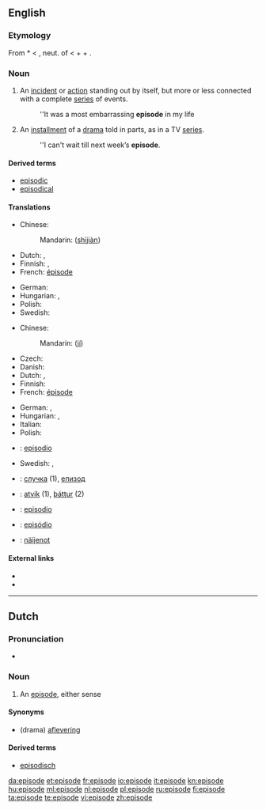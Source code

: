 {{also|Episode|épisode}}
==English==
{{wikipedia}}

===Etymology===
From {{etyl|NL.}} *{{term|episodium}} < {{etyl|grc}} {{term|έπεισόδιον|sc=polytonic|tr=epeisodion||a parenthetic addition, episode}}, neut. of {{term|έπεισόδιος|sc=polytonic|tr=epeidosios||following upon the entrance, coming in besides, adventitious}} < {{term|έπι|sc=polytonic|tr=epi||on}} + {{term|είς|tr=eis|sc=polytonic||into}} + {{term|όδός|tr=odos|sc=polytonic||way}}.

===Noun===
{{en-noun}}

# An [[incident]] or [[action]] standing out by itself, but more or less connected with a complete [[series]] of events.
#:''It was a most embarrassing '''episode''' in my life
# An [[installment]] of a [[drama]] told in parts, as in a TV [[series]].
#:''I can't wait till next week’s '''episode'''.

====Derived terms====
* [[episodic]]
* [[episodical]]

====Translations====
{{trans-top|incident or action connected with a series of events}}
* Chinese:
*: Mandarin: {{zh-ts|事件|事件}} ([[shì]][[jiàn]])
* Dutch: {{t+|nl|gebeuren|n}}, {{t+|nl|episode}}
* Finnish: {{t+|fi|tapaus}}, {{t-|fi|episodi}}
* French: [[épisode]] {{m}}
{{trans-mid}}
* German: {{t+|de|Episode|f}}
* Hungarian: {{t+|hu|esemény}}, {{t+|hu|epizód}}
* Polish: {{t+|pl|epizod|m}}
* Swedish: {{t-|sv|episod|c}}
{{trans-bottom}}

{{trans-top|installment of a drama told in parts}}
* Chinese:
*: Mandarin: {{zh-ts|集|集}} ([[jí]])
* Czech: {{t-|cs|epizoda|f}}
* Danish: {{t+|da|afsnit}}
* Dutch: {{t+|nl|episode|f}}, {{t+|nl|aflevering|f}}
* Finnish: {{t+|fi|jakso}}
* French: [[épisode]] {{m}}
{{trans-mid}}
* German: {{t+|de|Episode|f}}, {{t+|de|Folge|f}}
* Hungarian: {{t+|hu|rész}}, {{t+|hu|epizód}}
* Italian: {{t+|it|episodio|m}}
* Polish: {{t+|pl|odcinek|m}}
* {{ttbc|Spanish}}: [[episodio]]
* Swedish: {{t-|sv|episod|c}},  {{t+|sv|avsnitt|n}}
{{trans-bottom}}

{{checktrans-top}}
* {{ttbc|Bulgarian}}: [[случка]] {{f}} (1), [[епизод]] {{m}}
{{checktrans-mid}}
* {{ttbc|Icelandic}}: [[atvik]] (1), [[þáttur]] (2)
* {{ttbc|Interlingua}}: [[episodio]]
* {{ttbc|Portuguese}}: [[episódio]]
* {{ttbc|Volapük}}: [[näijenot]]
{{checktrans-bottom}}

====External links====
* {{R:Webster 1913}}
* {{R:Century 1911}}

----

==Dutch==

===Pronunciation===
* {{audio|Nl-episode.ogg|Audio}}

===Noun===
{{nl-noun|pl1=episoden|pl2=episodes|dim=episodetje}}

# An [[#English|episode]], either sense

====Synonyms====
* (drama) [[aflevering]]

====Derived terms====
* [[episodisch]]

[[da:episode]]
[[et:episode]]
[[fr:episode]]
[[io:episode]]
[[it:episode]]
[[kn:episode]]
[[hu:episode]]
[[ml:episode]]
[[nl:episode]]
[[pl:episode]]
[[ru:episode]]
[[fi:episode]]
[[ta:episode]]
[[te:episode]]
[[vi:episode]]
[[zh:episode]]